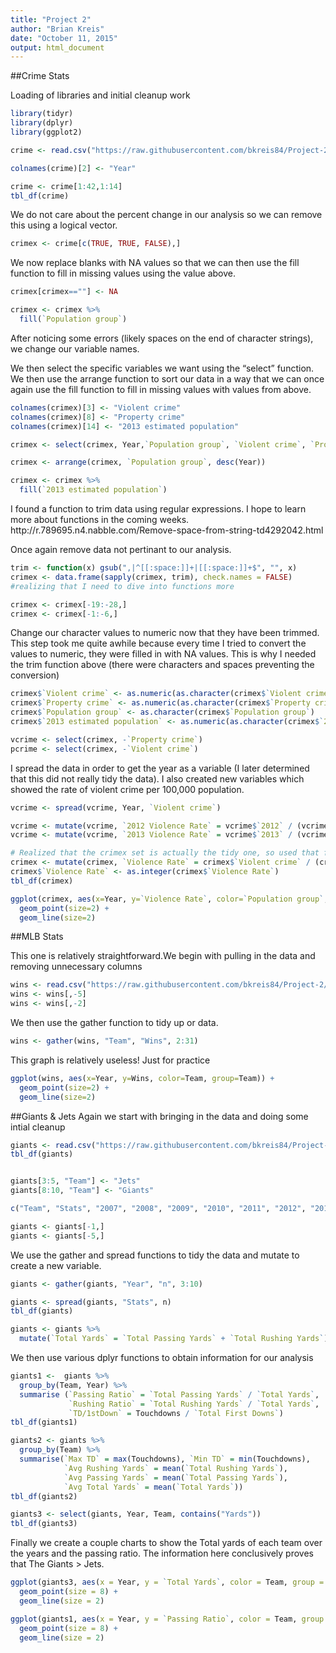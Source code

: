 ```yaml
---
title: "Project 2"
author: "Brian Kreis"
date: "October 11, 2015"
output: html_document
---
```

##Crime Stats

Loading of libraries and initial cleanup work
```r
library(tidyr)
library(dplyr)
library(ggplot2)

crime <- read.csv("https://raw.githubusercontent.com/bkreis84/Project-2/master/table_12_crime_trends_by_population_group_2012-2013.csv", header = TRUE, skip = 3, check.names = FALSE, stringsAsFactors = FALSE)

colnames(crime)[2] <- "Year"

crime <- crime[1:42,1:14]
tbl_df(crime)

```


We do not care about the percent change in our analysis so we can remove this using a logical vector. 

```r
crimex <- crime[c(TRUE, TRUE, FALSE),]
```

We now replace blanks with NA values so that we can then use the fill function to fill in missing values using the value above.

```r
crimex[crimex==""] <- NA

crimex <- crimex %>% 
  fill(`Population group`) 
```

After noticing some errors (likely spaces on the end of character strings), we change our variable names. 

We then select the specific variables we want using the "select" function. We then use the arrange function to sort our data in a way that we can once again use the fill function to fill in missing values with values from above. 

```r
colnames(crimex)[3] <- "Violent crime"
colnames(crimex)[8] <- "Property crime"
colnames(crimex)[14] <- "2013 estimated population"

crimex <- select(crimex, Year,`Population group`, `Violent crime`, `Property crime`, `2013 estimated population`)

crimex <- arrange(crimex, `Population group`, desc(Year)) 

crimex <- crimex %>% 
  fill(`2013 estimated population`)
```

I found a function to trim data using regular expressions. I hope to learn more about functions in the coming weeks. 
http://r.789695.n4.nabble.com/Remove-space-from-string-td4292042.html

Once again remove data not pertinant to our analysis.

```r
trim <- function(x) gsub(",|^[[:space:]]+|[[:space:]]+$", "", x) 
crimex <- data.frame(sapply(crimex, trim), check.names = FALSE)
#realizing that I need to dive into functions more

crimex <- crimex[-19:-28,]
crimex <- crimex[-1:-6,]
```

Change our character values to numeric now that they have been trimmed. This step took me quite awhile because every time I tried to convert the values to numeric, they were filled in with NA values. This is why I needed the trim function above (there were characters and spaces preventing the conversion)

```r
crimex$`Violent crime` <- as.numeric(as.character(crimex$`Violent crime`))
crimex$`Property crime` <- as.numeric(as.character(crimex$`Property crime`))
crimex$`Population group` <- as.character(crimex$`Population group`)
crimex$`2013 estimated population` <- as.numeric(as.character(crimex$`2013 estimated population`))

vcrime <- select(crimex, -`Property crime`)
pcrime <- select(crimex, -`Violent crime`)
```

I spread the data in order to get the year as a variable (I later determined that this did not really tidy the data). I also created new variables which showed the rate of violent crime per 100,000 population. 

```r
vcrime <- spread(vcrime, Year, `Violent crime`)

vcrime <- mutate(vcrime, `2012 Violence Rate` = vcrime$`2012` / (vcrime$`2013 estimated population` / 100000))
vcrime <- mutate(vcrime, `2013 Violence Rate` = vcrime$`2013` / (vcrime$`2013 estimated population` / 100000))
```

```r
# Realized that the crimex set is actually the tidy one, so used that for the graph.
crimex <- mutate(crimex, `Violence Rate` = crimex$`Violent crime` / (crimex$`2013 estimated population` / 100000))
crimex$`Violence Rate` <- as.integer(crimex$`Violence Rate`)
tbl_df(crimex)

ggplot(crimex, aes(x=Year, y=`Violence Rate`, color=`Population group`, group=`Population group`)) +
  geom_point(size=2) +
  geom_line(size=2)
```

##MLB Stats

This one is relatively straightforward.We begin with pulling in the data and removing unnecessary columns

```r
wins <- read.csv("https://raw.githubusercontent.com/bkreis84/Project-2/master/wins.csv")
wins <- wins[,-5]
wins <- wins[,-2]
```

We then use the gather function to tidy up or data.

```r
wins <- gather(wins, "Team", "Wins", 2:31)
```

This graph is relatively useless! Just for practice

```r
ggplot(wins, aes(x=Year, y=Wins, color=Team, group=Team)) +
  geom_point(size=2) +
  geom_line(size=2)
```


##Giants & Jets
Again we start with bringing in the data and doing some intial cleanup

```r
giants <- read.csv("https://raw.githubusercontent.com/bkreis84/Project-2/master/Jets%20Giants.csv")
tbl_df(giants)


giants[3:5, "Team"] <- "Jets"
giants[8:10, "Team"] <- "Giants"

c("Team", "Stats", "2007", "2008", "2009", "2010", "2011", "2012", "2013", "2014") -> colnames(giants)

giants <- giants[-1,]
giants <- giants[-5,]
```

We use the gather and spread functions to tidy the data and mutate to create a new variable.

```r
giants <- gather(giants, "Year", "n", 3:10)

giants <- spread(giants, "Stats", n)
tbl_df(giants)

giants <- giants %>% 
  mutate(`Total Yards` = `Total Passing Yards` + `Total Rushing Yards`)
```  
  
We then use various dplyr functions to obtain information for our analysis
  
```r
giants1 <-  giants %>% 
  group_by(Team, Year) %>% 
  summarise (`Passing Ratio` = `Total Passing Yards` / `Total Yards`,
             `Rushing Ratio` = `Total Rushing Yards` / `Total Yards`,
             `TD/1stDown` = Touchdowns / `Total First Downs`)
tbl_df(giants1)

giants2 <- giants %>% 
  group_by(Team) %>% 
  summarise(`Max TD` = max(Touchdowns), `Min TD` = min(Touchdowns), 
            `Avg Rushing Yards` = mean(`Total Rushing Yards`),
            `Avg Passing Yards` = mean(`Total Passing Yards`),
            `Avg Total Yards` = mean(`Total Yards`))
tbl_df(giants2)

giants3 <- select(giants, Year, Team, contains("Yards"))
tbl_df(giants3)
```  

Finally we create a couple charts to show the Total yards of each team over the years and the passing ratio. The information here conclusively proves that The Giants > Jets.

```r
ggplot(giants3, aes(x = Year, y = `Total Yards`, color = Team, group = Team)) +
  geom_point(size = 8) + 
  geom_line(size = 2) 

ggplot(giants1, aes(x = Year, y = `Passing Ratio`, color = Team, group = Team)) +
  geom_point(size = 8) + 
  geom_line(size = 2) 
            
```
